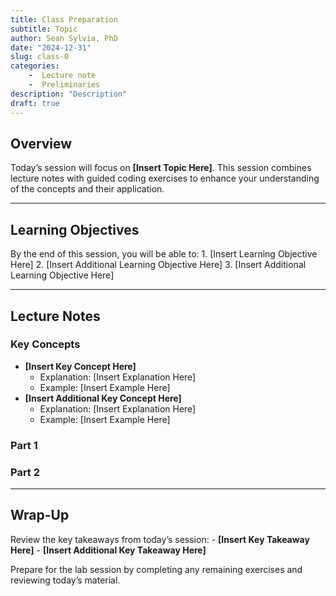 ```yaml
---
title: Class Preparation
subtitle: Topic
author: Sean Sylvia, PhD
date: "2024-12-31"
slug: class-0
categories: 
    -  Lecture note
    -  Preliminaries
description: "Description"
draft: true
---
```


## Overview

Today’s session will focus on **[Insert Topic Here]**. This session combines lecture notes with guided coding exercises to enhance your understanding of the concepts and their application.

---

## Learning Objectives
By the end of this session, you will be able to:
1. [Insert Learning Objective Here]
2. [Insert Additional Learning Objective Here]
3. [Insert Additional Learning Objective Here]

---

## Lecture Notes
### Key Concepts
- **[Insert Key Concept Here]**
  - Explanation: [Insert Explanation Here]
  - Example: [Insert Example Here]

- **[Insert Additional Key Concept Here]**
  - Explanation: [Insert Explanation Here]
  - Example: [Insert Example Here]

### Part 1

### Part 2


---

## Wrap-Up
Review the key takeaways from today’s session:
- **[Insert Key Takeaway Here]**
- **[Insert Additional Key Takeaway Here]**

Prepare for the lab session by completing any remaining exercises and reviewing today’s material.
